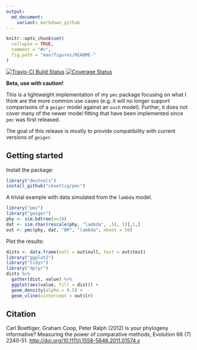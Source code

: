```yaml
---
output:
  md_document:
    variant: markdown_github
---
```




```r
knitr::opts_chunk$set(
  collapse = TRUE,
  comment = "#>",
  fig.path = "man/figures/README-"
)
```

<!-- README.md is generated from README.Rmd. Please edit that file -->

[![Travis-CI Build Status](https://travis-ci.org/cboettig/pmc.svg?branch=master)](https://travis-ci.org/cboettig/pmc) [![Coverage Status](https://coveralls.io/repos/cboettig/pmc/badge.svg)](https://coveralls.io/r/cboettig/pmc)

**Beta, use with caution!**

This is a lightweight implementation of my `pmc` package focusing on what I think are the more common use cases (e.g. it will no longer support comparisons of a `geiger` model against an `ouch` model). Further, it does not cover many of the newer model fitting that have been implemented since `pmc` was first released. 

The goal of this release is mostly to provide compatibility with current versions of `geiger`.

## Getting started


Install the package:

```r
library("devtools")
install_github("cboettig/pmc")
```

A trivial example with data simulated from the `lambda` model. 

```r
library("pmc")
library("geiger")
phy <- sim.bdtree(n=10)
dat <- sim.char(rescale(phy, "lambda", .5), 1)[,1,]
out <- pmc(phy, dat, "BM", "lambda", nboot = 50)

```

Plot the results:

```r
dists <- data.frame(null = out$null, test = out$test)
library("ggplot2")
library("tidyr")
library("dplyr")
dists %>% 
  gather(dist, value) %>%
  ggplot(aes(value, fill = dist)) + 
  geom_density(alpha = 0.5) + 
  geom_vline(xintercept = out$lr)

```


## Citation

Carl Boettiger, Graham Coop, Peter Ralph (2012) Is your phylogeny informative? Measuring the power of comparative methods, Evolution 66 (7) 2240-51. <http://doi.org/10.1111/j.1558-5646.2011.01574.x> 
